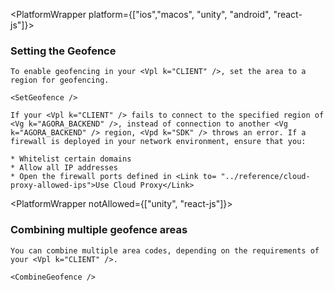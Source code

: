 
<PlatformWrapper platform={["ios","macos", "unity", "android", "react-js"]}>

### Setting the Geofence

    To enable geofencing in your <Vpl k="CLIENT" />, set the area to a region for geofencing.

    <SetGeofence />

    If your <Vpl k="CLIENT" /> fails to connect to the specified region of <Vg k="AGORA_BACKEND" />, instead of connection to another <Vg k="AGORA_BACKEND" /> region, <Vpd k="SDK" /> throws an error. If a firewall is deployed in your network environment, ensure that you:

    * Whitelist certain domains
    * Allow all IP addresses
    * Open the firewall ports defined in <Link to= "../reference/cloud-proxy-allowed-ips">Use Cloud Proxy</Link>
<PlatformWrapper notAllowed={["unity", "react-js"]}>
### Combining multiple geofence areas

    You can combine multiple area codes, depending on the requirements of your <Vpl k="CLIENT" />.

    <CombineGeofence />
</PlatformWrapper>
</PlatformWrapper>